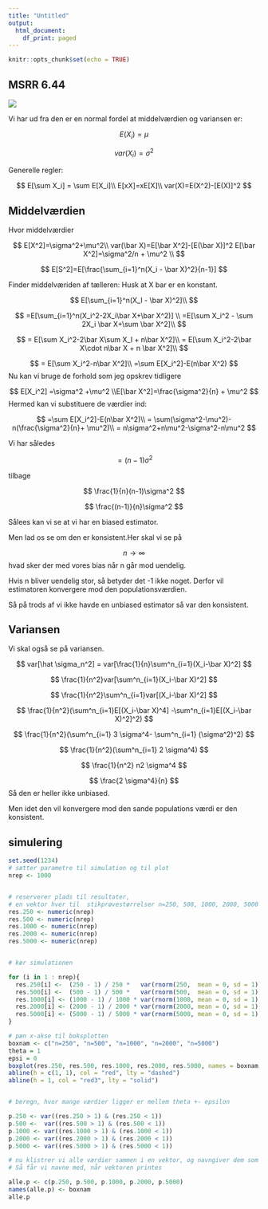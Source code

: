 ```yaml
---
title: "Untitled"
output:
  html_document:
    df_print: paged
---
```


```r
knitr::opts_chunk$set(echo = TRUE)
```

## MSRR 6.44
![](../Øvelser/billeder/6.44.png)


Vi har ud fra den er en normal fordel at middelværdien og variansen er:

$$
E(X_i) = \mu
$$

$$
var(X_i) = \sigma^2
$$

Generelle regler:

$$
E[\sum X_i] = \sum E[X_i]\\
E[xX]=xE[X]\\
var(X)=E(X^2)-[E(X)]^2
$$

## Middelværdien

Hvor middelværdier

$$
E[X^2]=\sigma^2+\mu^2\\
var(\bar X)=E[\bar X^2]-[E(\bar X)]^2
E[\bar X^2]=\sigma^2/n + \mu^2 \\
$$

$$
E[S^2]=E[\frac{\sum_{i=1}^n(X_i - \bar X)^2}{n-1}]
$$

Finder middelværiden af tælleren:
Husk at X bar er en konstant.

$$
E[\sum_{i=1}^n(X_I - \bar X)^2]\\
$$

$$
=E[\sum_{i=1}^n(X_i^2-2X_i\bar X+\bar X^2)] \\
=E[\sum X_i^2 - \sum 2X_i \bar X+\sum \bar X^2]\\
$$

$$
= E[\sum X_i^2-2\bar X\sum X_I + n\bar X^2]\\
= E[\sum X_i^2-2\bar X\cdot n\bar X + n \bar X^2]\\
$$


$$
= E[\sum X_i^2-n\bar X^2]\\
=\sum E[X_i^2]-E(n\bar X^2)
$$
Nu kan vi bruge de forhold som jeg opskrev tidligere

$$
E[X_i^2] =\sigma^2 +\mu^2 \\E[\bar X^2]=\frac{\sigma^2}{n} + \mu^2
$$
Hermed kan vi substituere de værdier ind:

$$
=\sum E[X_i^2]-E(n\bar X^2)\\
= \sum(\sigma^2-\mu^2)-n(\frac{\sigma^2}{n}+ \mu^2)\\
= n\sigma^2+n\mu^2-\sigma^2-n\mu^2
$$

Vi har således

$$
=(n-1)\sigma^2
$$

tilbage 

$$
\frac{1}{n}(n-1)\sigma^2
$$

$$
\frac{(n-1)}{n}\sigma^2
$$

Sålees kan vi se at vi har en biased estimator. 

Men lad os se om den er konsistent.Her skal vi se på

$$
n\longrightarrow\infty  
$$
hvad sker der med vores bias når n går mod uendelig.

Hvis n bliver uendelig stor, så betyder det -1 ikke noget. Derfor vil
estimatoren konvergere mod den populationsværdien.


Så på trods af vi ikke havde en unbiased estimator så var den konsistent.

## Variansen

Vi skal også se på variansen.

$$
var[\hat \sigma_n^2] = var[\frac{1}{n}\sum^n_{i=1}(X_i-\bar X)^2]
$$

$$
\frac{1}{n^2}var[\sum^n_{i=1}(X_i-\bar X)^2]
$$

$$
\frac{1}{n^2}\sum^n_{i=1}var[(X_i-\bar X)^2]
$$

$$
\frac{1}{n^2}(\sum^n_{i=1}E[(X_i-\bar X)^4] -\sum^n_{i=1}E[(X_i-\bar X)^2]^2)
$$

$$
\frac{1}{n^2}(\sum^n_{i=1} 3 \sigma^4- \sum^n_{i=1} (\sigma^2)^2)
$$

$$
\frac{1}{n^2}(\sum^n_{i=1} 2 \sigma^4)
$$

$$
\frac{1}{n^2} n2 \sigma^4
$$

$$
\frac{2 \sigma^4}{n}
$$
Så den er heller ikke unbiased.

Men idet den vil konvergere mod den sande populations værdi er den konsistent.

## simulering

```r
set.seed(1234)
# sætter parametre til simulation og til plot
nrep <- 1000


# reserverer plads til resultater, 
# en vektor hver til  stikprøvestørrelser n=250, 500, 1000, 2000, 5000
res.250 <- numeric(nrep)
res.500 <- numeric(nrep)
res.1000 <- numeric(nrep)
res.2000 <- numeric(nrep)
res.5000 <- numeric(nrep)


# kør simulationen

for (i in 1 : nrep){
  res.250[i] <-  (250 - 1) / 250 *   var(rnorm(250,  mean = 0, sd = 1))
  res.500[i] <-  (500 - 1) / 500 *   var(rnorm(500,  mean = 0, sd = 1))
  res.1000[i] <- (1000 - 1) / 1000 * var(rnorm(1000, mean = 0, sd = 1))
  res.2000[i] <- (2000 - 1) / 2000 * var(rnorm(2000, mean = 0, sd = 1))
  res.5000[i] <- (5000 - 1) / 5000 * var(rnorm(5000, mean = 0, sd = 1))
}

# pæn x-akse til boksplotten
boxnam <- c("n=250", "n=500", "n=1000", "n=2000", "n=5000")
theta = 1
epsi = 0
boxplot(res.250, res.500, res.1000, res.2000, res.5000, names = boxnam, col="gray")
abline(h = c(1, 1), col = "red", lty = "dashed")
abline(h = 1, col = "red3", lty = "solid")


# beregn, hvor mange værdier ligger er mellem theta +- epsilon

p.250 <- var((res.250 > 1) & (res.250 < 1))
p.500 <-  var((res.500 > 1) & (res.500 < 1))
p.1000 <- var((res.1000 > 1) & (res.1000 < 1))
p.2000 <- var((res.2000 > 1) & (res.2000 < 1))
p.5000 <- var((res.5000 > 1) & (res.5000 < 1))

# nu klistrer vi alle værdier sammen i en vektor, og navngiver dem som boxplottene. 
# Så får vi navne med, når vektoren printes

alle.p <- c(p.250, p.500, p.1000, p.2000, p.5000)
names(alle.p) <- boxnam
alle.p
```

